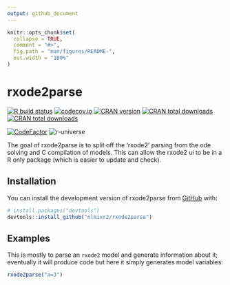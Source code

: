 ```yaml
---
output: github_document
---
```


<!-- README.md is generated from README.Rmd. Please edit that file -->

```r
knitr::opts_chunk$set(
  collapse = TRUE,
  comment = "#>",
  fig.path = "man/figures/README-",
  out.width = "100%"
)
```

# rxode2parse

<!-- badges: start -->
[![R build status](https://github.com/nlmixr2/rxode2parse/workflows/R-CMD-check/badge.svg)](https://github.com/nlmixr2/rxode2parse/actions)
[![codecov.io](https://codecov.io/gh/nlmixr2/rxode2parse/coverage.svg)](https://codecov.io/gh/nlmixr2/rxode2parse)
[![CRAN version](http://www.r-pkg.org/badges/version/rxode2parse)](https://cran.r-project.org/package=rxode2parse)
[![CRAN total downloads](https://cranlogs.r-pkg.org/badges/grand-total/rxode2parse)](https://cran.r-project.org/package=rxode2parse)
[![CRAN total downloads](https://cranlogs.r-pkg.org/badges/rxode2parse)](https://cran.r-project.org/package=rxode2parse)

[![CodeFactor](https://www.codefactor.io/repository/github/nlmixr2/rxode2parse/badge)](https://www.codefactor.io/repository/github/nlmixr2/rxode2parse)
![r-universe](https://nlmixr2.r-universe.dev/badges/rxode2parse)
<!-- badges: end -->

The goal of rxode2parse is to split off the 'rxode2' parsing from the
ode solving and C compilation of models.  This can allow the rxode2 ui
to be in a R only package (which is easier to update and check).

## Installation

You can install the development version of rxode2parse from [GitHub](https://github.com/) with:

``` r
# install.packages("devtools")
devtools::install_github("nlmixr2/rxode2parse")
```

## Examples 

This is mostly to parse an `rxode2` model and generate information
about it; eventually it will produce code but here it simply generates
model variables:


```r
rxode2parse("a=3")
```
